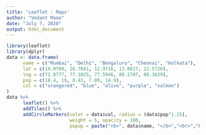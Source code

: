 ```yaml
---
title: 'Leaflet : Maps'
author: "Vedant Mane"
date: "July 7, 2020"
output: html_document
---
```


```r
library(leaflet)
library(dplyr)
data <- data.frame(
      name = c("Mumbai", "Delhi", "Bengaluru", "Chennai", "Kolkata"),
      lat = c(19.0790, 28.7041, 12.9716, 13.0827, 22.5726),
      lng = c(72.8777, 77.1025, 77.5946, 80.2707, 88.3639),
      pop = c(18.4, 19, 8.43, 7.09, 14.9),
      col = c("orangered", "blue", "olive", "purple", "salmon")
)
data %>%
      leaflet() %>%
      addTiles() %>%
      addCircleMarkers(color = data$col, radius = (data$pop^1.25), 
                       weight = 5, opacity = 100, 
                       popup = paste("<b>", data$name, "</b>","<br>","Population(in million) : ", data$pop))
```